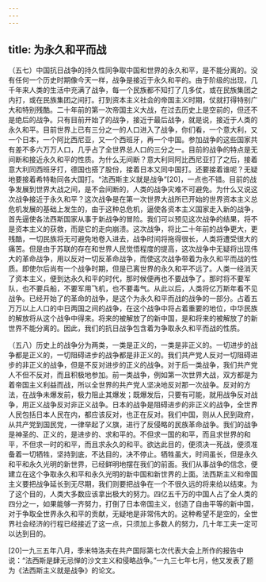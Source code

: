 ```yaml
---
---
---
```

title: 为永久和平而战
---




（五七）中国抗日战争的持久性同争取中国和世界的永久和平，是不能分离的。没有任何一个历史时期像今天一样，战争是接近于永久和平的。由于阶级的出现，几千年来人类的生活中充满了战争，每一个民族都不知打了几多仗，或在民族集团之内打，或在民族集团之间打。打到资本主义社会的帝国主义时期，仗就打得特别广大和特别残酷。二十年前的第一次帝国主义大战，在过去历史上是空前的，但还不是绝后的战争。只有目前开始了的战争，接近于最后战争，就是说，接近于人类的永久和平。目前世界上已有三分之一的人口进入了战争，你们看，一个意大利，又一个日本，一个阿比西尼亚，又一个西班牙，再一个中国。参加战争的这些国家共有差不多六万万人口，几乎占了全世界总人口的三分之一。目前的战争的特点是无间断和接近永久和平的性质。为什么无间断？意大利同阿比西尼亚打了之后，接着意大利同西班牙打，德国也搭了股份，接着日本又同中国打。还要接着谁呢？无疑地要接着希特勒同各大国打。“法西斯主义就是战争”[20]，一点也不错。目前的战争发展到世界大战之间，是不会间断的，人类的战争灾难不可避免。为什么又说这次战争接近于永久和平？这次战争是在第一次世界大战所已开始的世界资本主义总危机发展的基础上发生的，由于这种总危机，逼使各资本主义国家走入新的战争，首先逼使各法西斯国家从事于新战争的冒险。我们可以预见这次战争的结果，将不是资本主义的获救，而是它的走向崩溃。这次战争，将比二十年前的战争更大，更残酷，一切民族将无可避免地卷入进去，战争时间将拖得很长，人类将遭受很大的痛苦。但是由于苏联的存在和世界人民觉悟程度的提高，这次战争中无疑将出现伟大的革命战争，用以反对一切反革命战争，而使这次战争带着为永久和平而战的性质。即使尔后尚有一个战争时期，但是已离世界的永久和平不远了。人类一经消灭了资本主义，便到达永久和平的时代，那时候便再也不要战争了。那时将不要军队，也不要兵船，不要军用飞机，也不要毒气。从此以后，人类将亿万斯年看不见战争。已经开始了的革命的战争，是这个为永久和平而战的战争的一部分。占着五万万以上人口的中日两国之间的战争，在这个战争中将占着重要的地位，中华民族的解放将从这个战争中得来。将来的被解放了的新中国，是和将来的被解放了的新世界不能分离的。因此，我们的抗日战争包含着为争取永久和平而战的性质。

（五八）历史上的战争分为两类，一类是正义的，一类是非正义的。一切进步的战争都是正义的，一切阻碍进步的战争都是非正义的。我们共产党人反对一切阻碍进步的非正义的战争，但是不反对进步的正义的战争。对于后一类战争，我们共产党人不但不反对，而且积极地参加。前一类战争，例如第一次世界大战，双方都是为着帝国主义利益而战，所以全世界的共产党人坚决地反对那一次战争。反对的方法，在战争未爆发前，极力阻止其爆发；既爆发后，只要有可能，就用战争反对战争，用正义战争反对非正义战争。日本的战争是阻碍进步的非正义的战争，全世界人民包括日本人民在内，都应该反对，也正在反对。我们中国，则从人民到政府，从共产党到国民党，一律举起了义旗，进行了反侵略的民族革命战争。我们的战争是神圣的、正义的，是进步的、求和平的。不但求一国的和平，而且求世界的和平，不但求一时的和平，而且求永久的和平。欲达此目的，便须决一死战，便须准备着一切牺牲，坚持到底，不达目的，决不停止。牺牲虽大，时间虽长，但是永久和平和永久光明的新世界，已经鲜明地摆在我们的前面。我们从事战争的信念，便建立在这个争取永久和平和永久光明的新中国和新世界的上面。法西斯主义和帝国主义要把战争延长到无尽期，我们则要把战争在一个不很久远的将来给以结束。为了这个目的，人类大多数应该拿出极大的努力。四亿五千万的中国人占了全人类的四分之一，如果能够一齐努力，打倒了日本帝国主义，创造了自由平等的新中国，对于争取全世界永久和平的贡献，无疑地是非常伟大的。这种希望不是空的，全世界社会经济的行程已经接近了这一点，只须加上多数人的努力，几十年工夫一定可以达到目的。



[20]一九三五年八月，季米特洛夫在共产国际第七次代表大会上所作的报告中说：“法西斯是肆无忌惮的沙文主义和侵略战争。”一九三七年七月，他又发表了题为《法西斯主义就是战争》的论文。